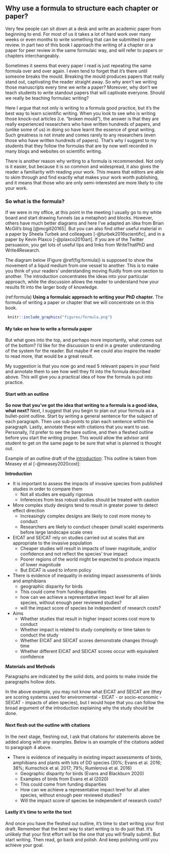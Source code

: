 ## Why use a formula to structure each chapter or paper? {#formula}

Very few people can sit down at a desk and write an academic paper from beginning to end. For most of us it takes a lot of hard work over many weeks or even months to write something that can be submitted to peer review. In part two of this book I approach the writing of a chapter or a paper for peer review in the same formulaic way, and will refer to papers or chapters interchangeably. 

Sometimes it seems that every paper I read is just repeating the same formula over and over again. I even tend to forget that it's there until someone breaks the mould. Breaking the mould produces papers that really stand out, captivating the reader straight away. So why aren’t we writing those manuscripts every time we write a paper? Moreover, why don’t we teach students to write standout papers that will captivate everyone. Should we really be teaching formulaic writing?

Here I argue that not only is writing to a formula good practice, but it’s the best way to learn scientific writing. When you look to see who is writing those knock-out articles (i.e. "broken mould"), the answer is that they are really experienced researchers who have written hundreds of papers, and (unlike some of us) in doing so have learnt the essence of great writing. Such greatness is not innate and comes rarely to any researchers (even those who have written hundreds of papers). That's why I suggest to my students that they follow the formulas that are by now well recorded in many blogs and websites on scientific writing.

There is another reason why writing to a formula is recommended. Not only is it easier, but because it is so common and widespread, it also gives the reader a familiarity with reading your work. This means that editors are able to skim through and find exactly what makes your work worth publishing, and it means that those who are only semi-interested are more likely to cite your work.

### So what is the formula?

If we were in my office, at this point in the meeting I usually go to my white board and start drawing funnels (as a metaphor) and blocks. However, others have much better diagrams and here I’ve adapted an idea from Brian McGill’s blog [@mcgill20165]. But you can also find other useful material in a paper by Sheela Turbek and colleagues [-@turbek2016scientific], and in a paper by Kevin Plaxco [-@plaxco2010art]. If you are of the Twitter persuasion, you get lots of useful tips and links from WriteThatPhD and Write4Research.

The diagram below (Figure \@ref(fig:formula)) is supposed to show the movement of a liquid medium from one vessel to another. This is to make you think of your readers' understanding moving fluidly from one section to another. The introduction concentrates the ideas into your particular approach, while the discussion allows the reader to understand how your results fit into the larger body of knowledge. 

(ref:formula) **Using a formulaic approach to writing your PhD chapter.** The formula of writing a paper or chapter that we will concentrate on in this book. 

```r
 knitr::include_graphics("figures/formula.png")
```

#### My take on how to write a formula paper

But what goes into the top, and perhaps more importantly, what comes out of the bottom? I'd like for the discussion to end in a greater understanding of the system for the reader. But maybe if we could also inspire the reader to read more, that would be a great result.

My suggestion is that you now go and read 5 relevant papers in your field and annotate them to see how well they fit into the formula described above. This will give you a practical idea of how the formula is put into practice. 


#### Start with an outline
__So now that you've got the idea that writing to a formula is a good idea, what next? __
Next, I suggest that you begin to plan out your formula as a bullet-point outline. Start by writing a general sentence for the subject of each paragraph. Then use sub-points to plan each sentence within the paragraph. Lastly, annotate these with citations that you want to use. Personally, I'd prefer to see the bare outline, and then a fleshed outline before you start the writing proper. This would allow the advisor and student to get on the same page to be sure that what is planned is thought out. 

Example of an outline draft of the [introduction](introduction.html):
This outline is taken from Measey et al [-@measey2020cost]:

__Introduction__

* It is important to assess the impacts of invasive species from published studies in order to compare them
  + Not all studies are equally rigorous
  + Inferences from less robust studies should be treated with caution
* More complex study designs tend to result in greater power to detect effect direction
  + Increasingly complex designs are likely to cost more money to conduct
  + Researchers are likely to conduct cheaper (small scale) experiments before large landscape scale ones
* EICAT and SEICAT rely on studies carried out at scales that are appropriate to the invasive population
  + Cheaper studies will result in impacts of lower magnitude, and/or confidence and not reflect the species’ true impact
  + Poorer regions of the world might be expected to produce impacts of lower magnitude
  + But EICAT is used to inform policy
* There is evidence of inequality in existing impact assessments of birds and amphibians
  + geographic disparity for birds
  + This could come from funding disparities
  + how can we achieve a representative impact level for all alien species, without enough peer reviewed studies?
  + will the impact score of species be independent of research costs?
* Aims
  + Whether studies that result in higher impact scores cost more to conduct
  + Whether impact is related to study complexity or time taken to conduct the study
  + Whether EICAT and SEICAT scores demonstrate changes through time
  + Whether different EICAT and SEICAT scores occur with equivalent confidence

__Materials and Methods__

Paragraphs are indicated by the solid dots, and points to make inside the paragraphs hollow dots. 

In the above example, you may not know what EICAT and SEICAT are (they are scoring systems used for environmental - EICAT - or socio-economic - SEICAT - impacts of alien species), but I would hope that you can follow the broad argument of the introduction explaining why the study should be done. 

#### Next flesh out the outline with citations

In the next stage, fleshing out, I ask that citations for statements above be added along with any examples. Below is an example of the citations added to paragraph 4 above.

- There is evidence of inequality in existing impact assessments of birds, amphibians and plants with lots of DD species (30%; Evans et al. 2016; 38%; Kumschick et al. 2017; 79%; Rumlerová et al. 2016)
  + Geographic disparity for birds (Evans and Blackburn 2020)
  + Examples of birds from Evans et al (2020)
  + This could come from funding disparities
  + How can we achieve a representative impact level for all alien species, without enough peer reviewed studies?
  + Will the impact score of species be independent of research costs?

#### Lastly it’s time to write the text

And once you have the fleshed out outline, it’s time to start writing your first draft. Remember that the best way to start writing is to do just that. It's unlikely that your first effort will be the one that you will finally submit. But start writing. Then read, go back and polish. And keep polishing until you achieve your goal. 
